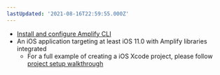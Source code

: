 ```yaml
---
lastUpdated: '2021-08-16T22:59:55.000Z'
---
```

* [Install and configure Amplify CLI](https://docs.amplify.aws/cli/start/install)
* An iOS application targeting at least iOS 11.0 with Amplify libraries integrated
    * For a full example of creating a iOS Xcode project, please follow [project setup walkthrough](/lib/project-setup/create-application)
